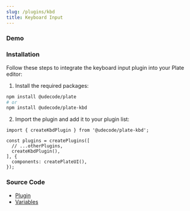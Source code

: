 ```yaml
---
slug: /plugins/kbd
title: Keyboard Input
---
```


[//]: # (you can use the following list of keyboard shortcuts to get started:)

[//]: # ()
[//]: # (- Bold: **`Ctrl/Cmd + B`**)

[//]: # (- Italic: **`Ctrl/Cmd + I`**)

[//]: # (- Underline: **`Ctrl/Cmd + U`**)

[//]: # (- Strikethrough: **`Ctrl/Cmd + Shift + X`**)

[//]: # (- Code: **`Ctrl/Cmd + E`**)

[//]: # (- Blockquote: **`Ctrl/Cmd + Shift + .`**)

[//]: # (- Code Block: **`Ctrl/Cmd + Shift + 8`**)

[//]: # (- Heading 1-6: **`Ctrl/Cmd + Alt/Opt + 1-6`**)

[//]: # (- Paragraph: **`Ctrl/Cmd + Alt/Opt + 0`**)

[//]: # (- Undo: **`Ctrl/Cmd + Z`**)

[//]: # (- Redo: **`Ctrl/Cmd + Shift + Z`**)

[//]: # (- Cut: **`Ctrl/Cmd + X`**)

[//]: # (- Copy: **`Ctrl/Cmd + C`**)

[//]: # (- Paste: **`Ctrl/Cmd + V`**)

[//]: # (- Select All: **`Ctrl/Cmd + A`**)

### Demo



<KbdSandpack />

### Installation

Follow these steps to integrate the keyboard input plugin into your Plate editor:

1. Install the required packages:

```bash npm2yarn
npm install @udecode/plate
# or
npm install @udecode/plate-kbd
```

2. Import the plugin and add it to your plugin list:

```tsx
import { createKbdPlugin } from '@udecode/plate-kbd';

const plugins = createPlugins([
  // ...otherPlugins,
  createKbdPlugin(),
], {
  components: createPlateUI(),
});
```

### Source Code

- [Plugin](https://github.com/udecode/plate/blob/main/packages/nodes/kbd/src/createKbdPlugin.ts)
- [Variables](https://github.com/udecode/plate/blob/main/examples/src)
